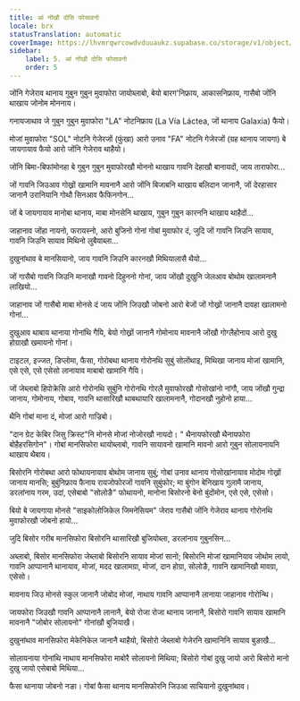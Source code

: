 ```yaml
---
title: आं नोंखौ दोसि फोसावनो
locale: brx
statusTranslation: automatic
coverImage: https://lhvmrqwrcowdvduuaukz.supabase.co/storage/v1/object/public/strapi-uploads/small_cover-tratado-de-psicologia-revolucionaria.webp-5e15e1cec4e0ebebcde5d7fc7565d8fd.webp
sidebar:
    label: 5. आं नोंखौ दोसि फोसावनो
    order: 5
---
```

जोंनि गेजेराव थानाय गुबुन गुबुन मुवाफोरा जायोब्लाबो, बेयो बारग'निफ्राय, आकासनिफ्राय, गासैबो जोंनि थाखाय जोनोम मोननाय।

गनायजाथाव जे गुबुन गुबुन मुवाफोरा "LA" नोटनिफ्राय (La Vía Láctea, जों थानाय Galaxia) फैयो।

मोजां मुवाफोरा "SOL" नोटनि गेजेरजों (फुंखा) आरो उनाव "FA" नोटनि गेजेरजों (ग्रह थानाय जायगा) बे जायगायाव फैयो आरो जोंनि गेजेराव थाहैयो।

जोंनि बिमा-बिफांमोनहा बे गुबुन गुबुन मुवाफोरखौ मोननो थाखाय गावनि देहाखौ बानायदों, जाय ताराफोरा...

जों गावनि जिउआव गोख्रों खामानि मावनानै आरो जोंनि बिजाबनि थाखाय बलिदान जानानै, जों देरहासार जानानै उरानियानि गोथौ सिनआव फैफिनगोन...

जों बे जायगायाव मानोबा थानाय, माबा मोनसेनि थाखाय, गुबुन गुबुन कारननि थाखाय थाहैदों...

जाहानाव जोंहा नायनो, फरायस्नो, आरो बुजिनो गोनां गोबां मुवाफोर दं, जुदि जों गावनि जिउनि सायाव, गावनि जिउनि सायाव मिथिनो लुबैयाब्ला...

दुखुनांथाव बे मानसियानो, जाय गावनि जिउनि कारनखौ मिथियालासै थैयो...

जों गासैबो गावनि जिउनि मानाखौ गावनो दिहुननो गोनां, जाय जोंखौ दुखुनि जेलआव बोथोम खालामनानै लाखियो...

जाहानाव जों गासैबो माबा मोनसे दं जाय जोंनि जिउखौ जोबनो आरो बेजों जों गोख्रों जानानै दावहा खालामनो गोनां...

दुखुआव थाबाय थानाया गोनांथि गैयि, बेयो गोख्रों जानानै गोमोनाय मावनानै जोंखौ गोग्लैहोनाय आरो दुखु होग्राखौ खमायनो गोनां।

टाइटल, इज्जत, डिप्लोमा, फैसा, गोरोबथा थानाय गोरोनथि सुबुं सोलोंथाइ, मिथिखा जानाय मोजां खामानि, एसे एसे, एसे एसेसो लानायाव माबाबो खामानि गैयि।

जों जेब्लाबो हिपोक्रेसि आरो गोरोनथि सुबुंनि गोरोनथि गोरलै मुवाफोरखौ गोसोखांनो नांगौ, जाय जोंखौ गुन्द्रा जानाय, गोमोनाय, गोबाव, गावनि थासारिखौ थाबथायारि खालामनानै, गोदानखौ नुहोनो हाया...

थैनि गोबां माना दं, मोजां आरो गाज्रिबो।

"दान ग्रेट केबिर जिसु क्रिस्ट"नि मोनसे मोजां नोजोरखौ नायदो। " थैनायफोरखौ थैनायफोरा बोहैहरसिगोन"। गोबां मानसिफोरा थायोब्लाबो, गावनि सायावनो खामानि मावनो आरो गुबुन सोलायनायनि थाखाय थैबाय।

बिसोरनि गोरोबथा आरो फोथायनायाव बोथोम जानाय सुबुं; गोबां उनाव थानाय गोसोखांनायाव मोदोम गोख्रों जानाय मानसि; बुबुंनिफ्राय फैनाय रायजोफोरजों गावनि सुबुंफोर; मा बुंगोन बेनिखाय गुलामै जानाय, डरलांनाय गरम, उदां, एसेबाबो "सोलोङै" फोथायनो, मानोना बिसोरनो बेनो बुंदोंमोन, एसे एसे, एसेसो।

बियो बे जायगाया मोनसे "साइकोलोजिकेल जिमनेसियम" जेराव गासैबो जोंनि गेजेराव थानाय गोरोनथि मुवाफोरखौ जोबनो हायो...

जुदि बिसोर गरीब मानसिफोरा बिसोरनि थासारिखौ बुजियोब्ला, डरलांनाय गुबुनसिन...

अब्लाबो, बिसोर मानसिफोरा जेब्लाबो बिसोरनि सायाव मोजां सानो; बिसोरनि मोजां खामानियाव जोथोम लायो, गावनि आप्पानानै थानायाव, मोजां, मदद खालामग्रा, मोजां, दान होग्रा, सोलोङै, गावनि खामानिखौ मावग्रा, एसेसो।

मावनाय जिउ मोनसे स्कुल जानानै जोबोद मोजां, नाथाय गावनि आप्पानानै लानाया जाहानाव गोरोन्थि।

जायफोरा जिउखौ गावनि आप्पानानै लानानै, बेयो रोजा रोजा थानाय जानानै, बिसोरो गावनि सायाव खामानि मावनानै "जोबोर सोलायनो" गोनांखौ बुजियाखै।

दुखुनांथाव मानसिफोरा मेकेनिकेल जानानै थाहैयो, बिसोरो जेब्लाबो गेजेरनि खामानिनि सायाव बुङाखै...

सोलायनाया गोनांथि नाथाय मानसिफोरा माबोरै सोलायनो मिथिया; बिसोरो गोबां दुखु जायो आरो बिसोरो मानो दुखु जायो एसेबाबो मिथिया...

फैसा थानाया जोबनो नङा। गोबां फैसा थानाय मानसिफोरनि जिउआ साचियानो दुखुनांथाव।

